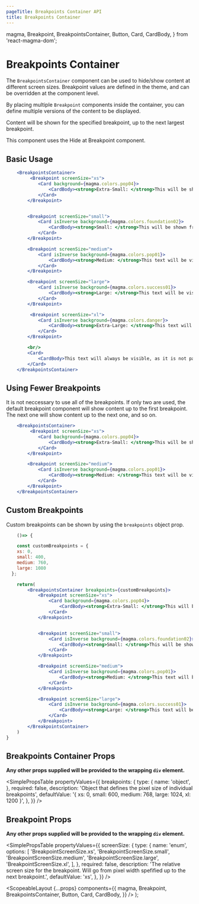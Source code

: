 ```yaml
---
pageTitle: Breakpoints Container API
title: Breakpoints Container
---
```


  magma,
  Breakpoint,
  BreakpointsContainer,
  Button,
  Card,
  CardBody,
} from 'react-magma-dom';

# Breakpoints Container

The `BreakpointsContainer` component can be used to hide/show content at different screen sizes. Breakpoint values are defined in the theme, and can be overridden at the component level.

By placing multiple `Breakpoint` components inside the container, you can define multiple versions of the content to be displayed.

Content will be shown for the specified breakpoint, up to the next largest breakpoint.

This component uses the <Link to="/api/hide-at-breakpoint/">Hide at Breakpoint</Link> component.

## Basic Usage

```.jsx
    <BreakpointsContainer>
         <Breakpoint screenSize="xs">
            <Card background={magma.colors.pop04}>
                <CardBody><strong>Extra-Small: </strong>This will be shown from 0 pixels, up to 599px.</CardBody>
            </Card>
        </Breakpoint>


        <Breakpoint screenSize="small">
            <Card isInverse background={magma.colors.foundation02}>
                <CardBody><strong>Small: </strong>This will be shown from 600px pixels up to 767px.</CardBody>
            </Card>
        </Breakpoint>

        <Breakpoint screenSize="medium">
            <Card isInverse background={magma.colors.pop01}>
                <CardBody><strong>Medium: </strong>This text will be visible when the browser width is 768px and up to 1023px.</CardBody>
            </Card>
        </Breakpoint>

        <Breakpoint screenSize="large">
            <Card isInverse background={magma.colors.success01}>
                <CardBody><strong>Large: </strong>This text will be visible when the browser width is 1024px and to 1199px.</CardBody>
            </Card>
        </Breakpoint>

         <Breakpoint screenSize="xl">
            <Card isInverse background={magma.colors.danger}>
                <CardBody><strong>Extra-Large: </strong>This text will be visible when the browser width is 1200px and greater.</CardBody>
            </Card>
        </Breakpoint>

        <br/>
        <Card>
            <CardBody>This text will always be visible, as it is not part of a breakpoint.</CardBody>
        </Card>
    </BreakpointsContainer>
```

## Using Fewer Breakpoints

It is not neccessary to use all of the breakpoints. If only two are used, the default breakpoint component will show content up to the first breakpoint. The next one will show content up to the next one, and so on.

```.jsx
    <BreakpointsContainer>
         <Breakpoint screenSize="xs">
            <Card background={magma.colors.pop04}>
                <CardBody><strong>Extra-Small: </strong>This will be shown from 0 pixels, up to 959px.</CardBody>
            </Card>
        </Breakpoint>

        <Breakpoint screenSize="medium">
            <Card isInverse background={magma.colors.pop01}>
                <CardBody><strong>Medium: </strong>This text will be visible when the browser width is 960px and larger.</CardBody>
            </Card>
        </Breakpoint>
    </BreakpointsContainer>
```

## Custom Breakpoints

Custom breakpoints can be shown by using the `breakpoints` object prop.

```.jsx
    ()=> {

    const customBreakpoints = {
    xs: 0,
    small: 400,
    medium: 760,
    large: 1080
  };

    return(
        <BreakpointsContainer breakpoints={customBreakpoints}>
            <Breakpoint screenSize="xs">
                <Card background={magma.colors.pop04}>
                    <CardBody><strong>Extra-Small: </strong>This will be shown from 0 pixels, up to 499px.</CardBody>
                </Card>
            </Breakpoint>


            <Breakpoint screenSize="small">
                <Card isInverse background={magma.colors.foundation02}>
                    <CardBody><strong>Small: </strong>This will be shown from 400px pixels up to 759px.</CardBody>
                </Card>
            </Breakpoint>

            <Breakpoint screenSize="medium">
                <Card isInverse background={magma.colors.pop01}>
                    <CardBody><strong>Medium: </strong>This text will be visible when the browser width is 760px and up to 1079px.</CardBody>
                </Card>
            </Breakpoint>

            <Breakpoint screenSize="large">
                <Card isInverse background={magma.colors.success01}>
                    <CardBody><strong>Large: </strong>This text will be visible when the browser width is 1080px and greater.</CardBody>
                </Card>
            </Breakpoint>
        </BreakpointsContainer>
    )
}
```

## Breakpoints Container Props

**Any other props supplied will be provided to the wrapping `div` element.**

<SimplePropsTable
  propertyValues={{
    breakpoints: {
      type: {
        name: 'object',
      },
      required: false,
      description:
        'Object that defines the pixel size of individual breakpoints',
      defaultValue: '{ xs: 0, small: 600, medium: 768, large: 1024, xl: 1200 }',
    },
  }}
/>

## Breakpoint Props

**Any other props supplied will be provided to the wrapping `div` element.**

<SimplePropsTable
  propertyValues={{
    screenSize: {
      type: {
        name: 'enum',
        options: [
          'BreakpointScreenSize.xs',
          'BreakpointScreenSize.small',
          'BreakpointScreenSize.medium',
          'BreakpointScreenSize.large',
          'BreakpointScreenSize.xl',
        ],
      },
      required: false,
      description:
        'The relative screen size for the breakpoint.  Will go from pixel width spefified up to the next breakpoint.',
      defaultValue: 'xs',
    },
  }}
/>

  <ScopeableLayout
    {...props}
    components={{
      magma,
      Breakpoint,
      BreakpointsContainer,
      Button,
      Card,
      CardBody,
    }}
  />
);
